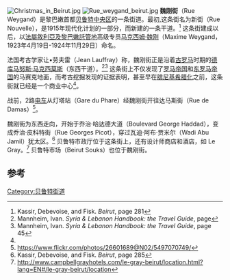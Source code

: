 [[File:Christmas_in_Beirut.jpg|thumb]] 
[[File:Rue_weygand_beirut.jpg|thumb]]
'''魏刚街'''（Rue Weygand）是黎巴嫩首都[[贝鲁特|贝鲁特]][[贝鲁特中央区|中央区]]的一条街道。最初,这条街名为新街（Rue Nouvelle），是1915年现代化计划的一部分，而新建的一条干道。<ref>Kassir, Debevoise, and Fisk.  ''Beirut'', page 281</ref> 这条街建成以后，以[[法屬敘利亞託管地|法屬敘利亞及黎巴嫩託管地]]高级专员[[马克西姆·魏刚|马克西姆·魏刚]]（Maxime Weygand，1923年4月19日-1924年11月29日）命名。

法国考古学家让•劳夫雷（Jean Lauffray）称，魏刚街正是沿着[[古罗马|古罗马]]时期的[[德库马努斯·马克西莫斯|德库马努斯·马克西莫斯]]（东西干道）。<ref name="#1">Mannheim, Ivan.  ''Syria & Lebanon Handbook: the Travel Guide'', page</ref><ref>Mannheim, Ivan.  ''Syria & Lebanon Handbook: the Travel Guide'', page 45</ref> 这条街上不仅发现了[[罗马帝国|罗马帝国]]和[[东罗马帝国|东罗马帝国]]的马赛克地面，而考古挖掘发现的证据表明，甚至早在[[腓尼基|腓尼基]][[希腊化|希腊化]]之前，这条街就已经是一个商业中心<ref name="#1"/>。

战前，2路[[电车|电车]]从灯塔站（Gare du Phare）经魏刚街开往达马斯街（Rue de Damas）<ref>https://www.flickr.com/photos/26601689@N02/5497070749/</ref>。

魏刚街为东西走向，开始于乔治·哈达德大道（Boulevard George Haddad），变成乔治·皮科特街（Rue Georges Picot），穿过瓦迪·阿布·贾米尔（Wadi Abu Jamil）犹太区。<ref>Kassir, Debevoise, and Fisk.  ''Beirut'', page 285</ref> 贝鲁特市政厅位于这条街上，还有设计师商店和酒店，如 Le Gray。<ref>http://www.campbellgrayhotels.com/le-gray-beirut/location.html?lang=EN#/le-gray-beirut/location</ref> 贝鲁特市场（Beirut Souks）也位于魏刚街。

==参考==
{{Reflist}}
[[Category:贝鲁特街道|Category:贝鲁特街道]]